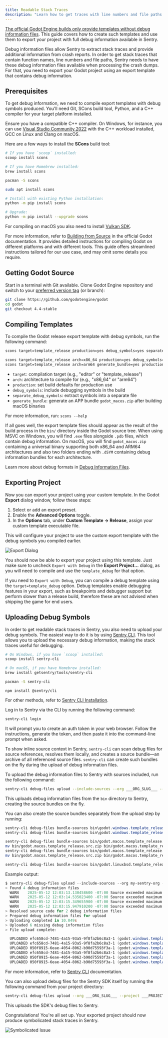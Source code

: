 ```yaml
---
title: Readable Stack Traces
description: "Learn how to get traces with line numbers and file paths in Sentry with SDK for Godot Engine."
---
```


[The official Godot Engine builds only provide templates without debug information files](https://github.com/godotengine/godot-proposals/issues/1342). This guide covers how to create such templates and use them to export your project with full debug information available in Sentry.

Debug information files allow Sentry to extract stack traces and provide additional information from crash reports. In order to get stack traces that contain function names, line numbers and file paths, Sentry needs to have these debug information files available when processing the crash dumps. For that, you need to export your Godot project using an export template that contains debug information.

## Prerequisites

To get debug information, we need to compile export templates with debug symbols produced. You'll need Git, SCons build tool, Python, and a C++ compiler for your target platform installed.

Ensure you have a compatible C++ compiler. On Windows, for instance, you can use [Visual Studio Community 2022](https://visualstudio.microsoft.com/) with the C++ workload installed, GCC on Linux and Clang on macOS.

Here are a few ways to install the **SCons** build tool:

```PowerShell {tabTitle:Windows}
# If you have `scoop` installed:
scoop install scons
```

```bash {tabTitle:macOS}
# If you have Homebrew installed:
brew install scons
```

```bash {tabTitle:Arch Linux}
pacman -S scons
```

```bash {tabTitle:Ubuntu/Debian}
sudo apt install scons
```

```bash {tabTitle:Using Python}
# Install with existing Python installation:
python -m pip install scons

# Upgrade:
python -m pip install --upgrade scons
```

For compiling on macOS you also need to install [Vulkan SDK](https://sdk.lunarg.com/sdk/download/latest/mac/vulkan-sdk.dmg).

<Alert>

For more information, refer to [Building from Source](https://docs.godotengine.org/en/stable/contributing/development/compiling/index.html) in the official Godot documentation. It provides detailed instructions for compiling Godot on different platforms and with different tools. This guide offers streamlined instructions tailored for our use case, and may omit some details you require.

</Alert>

## Getting Godot Source

Start in a terminal with Git available. Clone Godot Engine repository and switch to your [preferred version tag](https://github.com/godotengine/godot/releases) (or branch):
```bash
git clone https://github.com/godotengine/godot
cd godot
git checkout 4.4-stable
```

## Compiling Templates

To compile the Godot release export template with debug symbols, run the following command:

```bash {tabTitle:Windows/Linux}
scons target=template_release production=yes debug_symbols=yes separate_debug_symbols=yes
```

```bash {tabTitle:macOS}
scons target=template_release arch=x86_64 production=yes debug_symbols=yes separate_debug_symbols=yes platform=macos
scons target=template_release arch=arm64 generate_bundle=yes production=yes debug_symbols=yes separate_debug_symbols=yes platform=macos
```

<Expandable title="Options explained">

- `target`: compilation target (e.g., "editor" or "template_release")
- `arch`: architecture to compile for (e.g., "x86_64" or "arm64")
- `production`: set build defaults for production use
- `debug_symbols`: include debugging symbols in the build
- `separate_debug_symbols`: extract symbols into a separate file
- `generate_bundle`: generate an APP bundle `godot_macos.zip` after building macOS binaries

For more information, run: `scons --help`

</Expandable>

If all goes well, the export template files should appear as the result of the build process in the `bin/` directory inside the Godot source tree. When using MSVC on Windows, you will find `.exe` files alongside `.pdb` files, which contain debug information. On macOS, you will find `godot_macos.zip` containing a universal binary supporting both x86_64 and ARM64 architectures and also two folders ending with `.dSYM` containing debug information bundles for each architecture.

<Alert>

Learn more about debug formats in [Debug Information Files](/platforms/native/data-management/debug-files/).

</Alert>

## Exporting Project

Now you can export your project using your custom template. In the Godot **Export** dialog window, follow these steps:

1. Select or add an export preset.
2. Enable the **Advanced Options** toggle.
3. In the **Options** tab, under **Custom Template -> Release**, assign your custom template executable file.

This will configure your project to use the custom export template with the debug symbols you compiled earlier.

![Export Dialog](./imgs/godot_export_dialog.png)

You should now be able to export your project using this template. Just make sure to uncheck `Export with Debug` in the **Export Project...** dialog, as you will need to compile and use the `template_debug` for that option.

<Alert>

If you need to `Export with Debug`, you can compile a debug template using the `target=template_debug` option. Debug templates enable debugging features in your export, such as breakpoints and debugger support but perform slower than a release build, therefore these are not advised when shipping the game for end users.

</Alert>

## Uploading Debug Symbols

In order to get readable stack traces in Sentry, you also need to upload your debug symbols. The easiest way to do it is by using [Sentry CLI](https://docs.sentry.io/cli/). This tool allows you to upload the necessary debug information, making the stack traces useful for debugging.

<Expandable title="Installing Sentry CLI">

```PowerShell {tabTitle:Windows}
# On Windows, if you have `scoop` installed:
scoop install sentry-cli
```

```bash {tabTitle:macOS}
# On macOS, if you have Homebrew installed:
brew install getsentry/tools/sentry-cli
```

```bash {tabTitle:Arch Linux}
pacman -S sentry-cli
```

```npm {tabTitle:npm}
npm install @sentry/cli
```

For other methods, refer to [Sentry CLI Installation](/cli/installation/).

</Expandable>

Log in to Sentry via the CLI by running the following command:

```bash
sentry-cli login
```

It will prompt you to create an auth token in your web browser. Follow the instructions, generate the token, and then paste it into the command-line prompt when asked.

To show inline source context in Sentry, `sentry-cli` can scan debug files for source references, resolves them locally, and creates a source bundle—an archive of all referenced source files. `sentry-cli` can create such bundles on the fly during the upload of debug information files.

To upload the debug information files to Sentry with sources included, run the following command:

```bash {tabTitle:Bash/PowerShell}
sentry-cli debug-files upload --include-sources --org ___ORG_SLUG___ --project ___PROJECT_SLUG___ bin
```

This uploads debug information files from the `bin` directory to Sentry, creating the source bundles on the fly.

<Expandable title="Generating source bundle archives separately">

You can also create the source bundles separately from the upload step by running:

```PowerShell {tabTitle:Windows}
sentry-cli debug-files bundle-sources bin\godot.windows.template_release.x86_64.pdb
sentry-cli debug-files bundle-sources bin\godot.windows.template_release.x86_64.console.pdb
```

```bash {tabTitle:macOS}
sentry-cli debug-files bundle-sources bin/godot.macos.template_release.x86_64.dSYM
mv bin/godot.macos.template_release.src.zip bin/godot.macos.template_release.x86_64.src.zip
sentry-cli debug-files bundle-sources bin/godot.macos.template_release.arm64.dSYM
mv bin/godot.macos.template_release.src.zip bin/godot.macos.template_release.arm64.src.zip
```

```bash {tabTitle:Linux}
sentry-cli debug-files bundle-sources bin/godot.linuxbsd.template_release.x86_64.debugsymbols
```

</Expandable>

Example output:

```PowerShell
$ sentry-cli debug-files upload --include-sources --org my-sentry-org --project my-game bin
> Found 4 debug information files
  WARN    2025-05-12 12:03:13.130458600 -07:00 Source exceeded maximum item size limit (1572415). C:\Program Files (x86)\Windows Kits\10\include\10.0.22621.0\shared\winerror.h
  WARN    2025-05-12 12:03:14.535023400 -07:00 Source exceeded maximum item size limit (1572415). C:\Program Files (x86)\Windows Kits\10\include\10.0.22621.0\shared\winerror.h
  WARN    2025-05-12 12:03:15.349655900 -07:00 Source exceeded maximum item size limit (1152425). C:\Program Files (x86)\Windows Kits\10\include\10.0.22621.0\um\shobjidl_core.h
  WARN    2025-05-12 12:03:15.947910200 -07:00 Source exceeded maximum item size limit (1145069). C:\Users\user\Projects\godot\4.4.1-stable\thirdparty\ufbx\ufbx.c
> Resolved source code for 2 debug information files
> Prepared debug information files for upload
> Uploading completed in 10.049s
> Uploaded 6 missing debug information files
> File upload complete:

  UPLOADED efc658cd-7481-4a15-93a5-9f8fa2b6c8a3-1 (godot.windows.template_release.x86_64.pdb; x86_64 sources)
  UPLOADED efc658cd-7481-4a15-93a5-9f8fa2b6c8a3-1 (godot.windows.template_release.x86_64.pdb; x86_64 debug companion)
  UPLOADED 050f8915-6eae-4054-8062-b90d75593f3a-1 (godot.windows.template_release.x86_64.console.pdb; x86_64 sources)
  UPLOADED efc658cd-7481-4a15-93a5-9f8fa2b6c8a3-1 (godot.windows.template_release.x86_64.exe; x86_64 executable)
  UPLOADED 050f8915-6eae-4054-8062-b90d75593f3a-1 (godot.windows.template_release.x86_64.console.exe; x86_64 executable)
  UPLOADED 050f8915-6eae-4054-8062-b90d75593f3a-1 (godot.windows.template_release.x86_64.console.pdb; x86_64 debug companion)
```

<Alert>

For more information, refer to [Sentry CLI](/cli/) documentation.

</Alert>

You can also upload debug files for the Sentry SDK itself by running the following command from your project directory:

```bash {tabTitle:Bash/PowerShell}
sentry-cli debug-files upload --org ___ORG_SLUG___ --project ___PROJECT_SLUG___ addons/sentrysdk/
```

This uploads the SDK's debug files to Sentry.

Congratulations! You're all set up. Your exported project should now produce symbolicated stack traces in Sentry.

![Symbolicated Issue](./imgs/symbolicated_issue.png)
